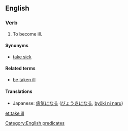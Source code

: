 ==English==

===Verb===
{{head|en|verb|head=to [[take]] [[ill]]}}

# {{intransitive|idiomatic}} To become ill.

====Synonyms====
* [[take sick]]

====Related terms====
* [[be taken ill]]

====Translations====
* Japanese: [[病気になる]] ([[びょうきになる]], [[byōki ni naru]])

[[Category:English predicates]]

[[et:take ill]]